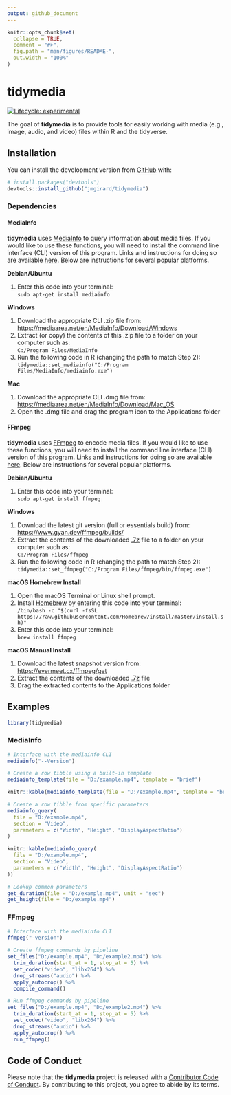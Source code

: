 ```yaml
---
output: github_document
---
```


<!-- README.md is generated from README.Rmd. Please edit that file -->

```r
knitr::opts_chunk$set(
  collapse = TRUE,
  comment = "#>",
  fig.path = "man/figures/README-",
  out.width = "100%"
)
```

# tidymedia

<!-- badges: start -->
[![Lifecycle: experimental](https://img.shields.io/badge/lifecycle-experimental-orange.svg)](https://www.tidyverse.org/lifecycle/#experimental)
<!-- badges: end -->

The goal of **tidymedia** is to provide tools for easily working with media (e.g., image, audio, and video) files within R and the tidyverse.

## Installation

You can install the development version from [GitHub](https://github.com/) with:

``` r
# install.packages("devtools")
devtools::install_github("jmgirard/tidymedia")
```

### Dependencies

#### MediaInfo

**tidymedia** uses [MediaInfo](https://mediaarea.net/en/MediaInfo) to query information about media files. If you would like to use these functions, you will need to install the command line interface (CLI) version of this program. Links and instructions for doing so are available [here](https://mediaarea.net/en/MediaInfo/Download). Below are instructions for several popular platforms.

**Debian/Ubuntu**

1. Enter this code into your terminal:<br />`sudo apt-get install mediainfo`

**Windows**

1. Download the appropriate CLI .zip file from:<br /><https://mediaarea.net/en/MediaInfo/Download/Windows>
2. Extract (or copy) the contents of this .zip file to a folder on your computer such as:<br />`C:/Program Files/MediaInfo`
3. Run the following code in R (changing the path to match Step 2):<br />
`tidymedia::set_mediainfo("C:/Program Files/MediaInfo/mediainfo.exe")`

**Mac**

1. Download the appropriate CLI .dmg file from:<br /><https://mediaarea.net/en/MediaInfo/Download/Mac_OS>
2. Open the .dmg file and drag the program icon to the Applications folder

#### FFmpeg
**tidymedia** uses [FFmpeg](https://ffmpeg.org/) to encode media files. If you would like to use these functions, you will need to install the command line interface (CLI) version of this program. Links and instructions for doing so are available [here](https://ffmpeg.org/download.html). Below are instructions for several popular platforms.

**Debian/Ubuntu**

1. Enter this code into your terminal:<br />`sudo apt-get install ffmpeg`

**Windows**

1. Download the latest git version (full or essentials build) from:<br /> <https://www.gyan.dev/ffmpeg/builds/>
2. Extract the contents of the downloaded [.7z](https://www.7-zip.org/) file to a folder on your computer such as:<br />`C:/Program Files/ffmpeg`
3. Run the following code in R (changing the path to match Step 2):<br />`tidymedia::set_ffmpeg("C:/Program Files/ffmpeg/bin/ffmpeg.exe")`

**macOS Homebrew Install**

1. Open the macOS Terminal or Linux shell prompt.
2. Install [Homebrew](https://brew.sh/) by entering this code into your terminal:<br />`/bin/bash -c "$(curl -fsSL https://raw.githubusercontent.com/Homebrew/install/master/install.sh)"`
3. Enter this code into your terminal:<br />`brew install ffmpeg`

**macOS Manual Install**

1. Download the latest snapshot version from:<br /><https://evermeet.cx/ffmpeg/get>
2. Extract the contents of the downloaded [.7z](https://www.7-zip.org/) file
3. Drag the extracted contents to the Applications folder

## Examples

```r
library(tidymedia)
```

### MediaInfo

```r
# Interface with the mediainfo CLI
mediainfo("--Version")
```

```r
# Create a row tibble using a built-in template
mediainfo_template(file = "D:/example.mp4", template = "brief")
```

```r
knitr::kable(mediainfo_template(file = "D:/example.mp4", template = "brief"))
```

```r
# Create a row tibble from specific parameters
mediainfo_query(
  file = "D:/example.mp4", 
  section = "Video", 
  parameters = c("Width", "Height", "DisplayAspectRatio")
)
```
```r
knitr::kable(mediainfo_query(
  file = "D:/example.mp4", 
  section = "Video", 
  parameters = c("Width", "Height", "DisplayAspectRatio")
))
```

```r
# Lookup common parameters
get_duration(file = "D:/example.mp4", unit = "sec")
get_height(file = "D:/example.mp4")
```

### FFmpeg

```r
# Interface with the mediainfo CLI
ffmpeg("-version")
```
```r
# Create ffmpeg commands by pipeline
set_files("D:/example.mp4", "D:/example2.mp4") %>% 
  trim_duration(start_at = 1, stop_at = 5) %>% 
  set_codec("video", "libx264") %>%
  drop_streams("audio") %>% 
  apply_autocrop() %>% 
  compile_command()
```

```r
# Run ffmpeg commands by pipeline
set_files("D:/example.mp4", "D:/example2.mp4") %>% 
  trim_duration(start_at = 1, stop_at = 5) %>% 
  set_codec("video", "libx264") %>%
  drop_streams("audio") %>% 
  apply_autocrop() %>% 
  run_ffmpeg()
```

## Code of Conduct

Please note that the **tidymedia** project is released with a [Contributor Code of Conduct](https://contributor-covenant.org/version/2/0/CODE_OF_CONDUCT.html). By contributing to this project, you agree to abide by its terms.
